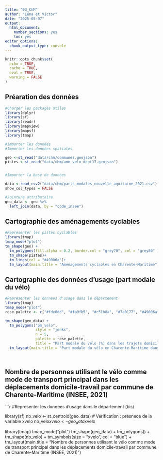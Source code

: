 ---
title: "03_ChM"
author: "Léna et Victor"
date: "2025-05-07"
output: 
  html_document: 
    number_sections: yes
    toc: yes
editor_options: 
  chunk_output_type: console
---


```{r setup, include=FALSE}
knitr::opts_chunk$set(
  echo = TRUE,
  cache = TRUE,
  eval = TRUE,
  warning = FALSE
)
```

## Préaration des données
```{r library, include=FALSE}
#Charger les packages utiles
library(dplyr)
library(sf)
library(readr)
library(mapview)
library(mapsf)
library(tmap)
```

```{r data}
#Importer les données
#Importer les données spatiales

geo <-st_read("data/chm/communes.geojson")
pistes <-st_read("data/chm/ame_velo_dept17.geojson")


#Importer la base de données

data <-read_csv2("data/chm/parts_modales_nouvelle_aquitaine_2021.csv")
show_col_types = FALSE
```


```{r join}
#Jointure attributaire
geo_data <- geo %>%
  left_join(data, by = "code_insee")
```

## Cartographie des aménagements cyclables
```{r carto1}
#Representer les pistes cyclables
library(tmap)
tmap_mode("plot")
tm_shape(geo) +
  tm_polygons(fill.alpha = 0.2, border.col = "grey70", col = "grey80" )+
  tm_shape(pistes)+
  tm_lines(col = "#49006a")+
  tm_layout(main.title = "Aménagements cyclables en Charente-Maritime")
```

## Cartographie des données d'usage (part modale du vélo)
```{r carto2}
#Representer les donnees d'usage dans le département
library(tmap)
tmap_mode("plot")
rose_palette <- c("#fde0dd", "#fa9fb5", "#c51b8a", "#7a0177", "#49006a")

tm_shape(geo_data) +
  tm_polygons("pm_velo", 
              style = "jenks",
              n = 5,
              palette = rose_palette,
              title = "Part modale du vélo (%) dans les trajets domicile-travail") +   
  tm_layout(main.title = "Part modale du vélo en Charente-Maritime dans les déplacements domicile-travail par commune en 2021")

          
```

## Nombre de personnes utilisant le vélo comme mode de transport principal dans les déplacements domicile-travail par commune de Charente-Maritime (INSEE, 2021)
```{r carto3}
#Representer les donnees d'usage dans le département (bis)

library(sf)
nb_velo <- st_centroid(geo_data)
# Vérification : présnece de la variable xvelo 
nb_velo$xvelo <- geo_data$xvelo  

library(tmap)
tmap_mode("plot")
tm_shape(geo_data) +
  tm_polygons() +
  tm_shape(nb_velo) +
  tm_symbols(size = "xvelo", col = "blue") +
  tm_layout(main.title = "Nombre de personnes utilisant le vélo comme mode de transport principal dans les déplacements domicile-travail par commune de Charente-Maritime (INSEE, 2021)")

